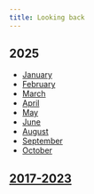```yaml
---
title: Looking back
---
```


## 2025

- [January](/looking-back/25-january)
- [February](/looking-back/25-february)
- [March](/looking-back/25-march)
- [April](/looking-back/25-april)
- [May](/looking-back/25-may)
- [June](/looking-back/25-june)
- [August](/looking-back/25-august)
- [September](/looking-back/25-september)
- [October](/looking-back/25-october)

## [2017-2023](https://wiki.nikiv.dev/looking-back)
